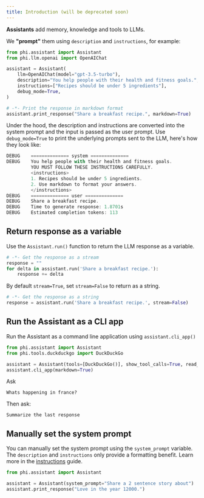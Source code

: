 ```yaml
---
title: Introduction (will be deprecated soon)
---
```


**Assistants** add memory, knowledge and tools to LLMs.

We **"prompt"** them using `description` and `instructions`, for example:

```python assistant.py
from phi.assistant import Assistant
from phi.llm.openai import OpenAIChat

assistant = Assistant(
    llm=OpenAIChat(model="gpt-3.5-turbo"),
    description="You help people with their health and fitness goals.",
    instructions=["Recipes should be under 5 ingredients"],
    debug_mode=True,
)

# -*- Print the response in markdown format
assistant.print_response("Share a breakfast recipe.", markdown=True)
```

Under the hood, the description and instructions are converted into the system prompt and the input is passed as the user prompt. Use `debug_mode=True` to print the underlying prompts sent to the LLM, here's how they look like:

```js
DEBUG    ============== system ==============
DEBUG    You help people with their health and fitness goals.
         YOU MUST FOLLOW THESE INSTRUCTIONS CAREFULLY.
         <instructions>
         1. Recipes should be under 5 ingredients.
         2. Use markdown to format your answers.
         </instructions>
DEBUG    ============== user ==============
DEBUG    Share a breakfast recipe.
DEBUG    Time to generate response: 1.8701s
DEBUG    Estimated completion tokens: 113
```

## Return response as a variable

Use the `Assistant.run()` function to return the LLM response as a variable.

```python
# -*- Get the response as a stream
response = ""
for delta in assistant.run('Share a breakfast recipe.'):
    response += delta
```

By default `stream=True`, set `stream=False` to return as a string.

```python
# -*- Get the response as a string
response = assistant.run('Share a breakfast recipe.', stream=False)
```

## Run the Assistant as a CLI app

Run the Assistant as a command line application using `assistant.cli_app()`

```python
from phi.assistant import Assistant
from phi.tools.duckduckgo import DuckDuckGo

assistant = Assistant(tools=[DuckDuckGo()], show_tool_calls=True, read_chat_history=True)
assistant.cli_app(markdown=True)
```

Ask

```
Whats happening in france?
```

Then ask:

```
Summarize the last response
```

## Manually set the system prompt

You can manually set the system prompt using the `system_prompt` variable. The `description` and `instructions` only provide a formatting benefit. Learn more in the [instructions](/assistants/instructions) guide.

```python
from phi.assistant import Assistant

assistant = Assistant(system_prompt="Share a 2 sentence story about")
assistant.print_response("Love in the year 12000.")
```
